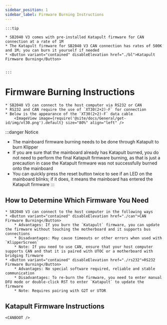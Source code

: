 ```yaml
---
sidebar_position: 1
sidebar_label: Firmware Burning Instructions
---
```







    :::tip

    * SB2040 V3 comes with pre-installed Katapult firmware for CAN connection at a rate of 1M
    * The Katapult firmware for SB2040 V3 CAN connection has rates of 500K and 1M; you can burn it yourself if needed
    * <Button variant="contained" disableElevation href="./bl">Katapult Firmware Burning</Button>


    :::

# Firmware Burning Instructions

    * SB2040 V3 can connect to the host computer via RS232 or CAN
    * RS232 and CAN require the use of `XT30(2+2)-F` for connection
    * Below is the appearance of the `XT30(2+2)-F` data cable
        <ImageView image={require('@site/docs/General/get-id/img/xt30.png').default} size="80%" align="left" />

:::danger Notice
* The mainboard firmware burning needs to be done through Katapult to burn Klipper
* If you are sure that the mainboard already has Katapult burned, you do not need to perform the final Katapult firmware burning, as that is just a precaution in case the Katapult firmware was not successfully burned onto the mainboard
* You can quickly press the reset button twice to see if an LED on the mainboard blinks; if it does, it means the mainboard has entered the Katapult firmware
:::

## How to Determine Which Firmware You Need

    * SB2040 V3 can connect to the host computer in the following ways
    * <Button variant="contained" disableElevation href="./can">CAN Firmware Burning</Button>
        * Advantages: If you burn the `Katapult` firmware, you can update the firmware without touching the motherboard and it supports bus connections
        * Disadvantages: May cause timeouts or other errors when used with `KlipperScreen`
        * Note: If you need to use CAN, ensure that your host computer supports CAN and that it is paired with UTOC or a motherboard with bridging firmware
    * <Button variant="contained" disableElevation href="./rs232">RS232 Firmware Burning</Button>
        * Advantages: No special software required, reliable and stable communication
        * Disadvantages: To re-burn the firmware, you need to enter manual DFU mode or double-click RST to enter `Katapult` to update the firmware
        * Note: Requires pairing with G2T or UTOR

## Katapult Firmware Instructions


    <CANBOOT />